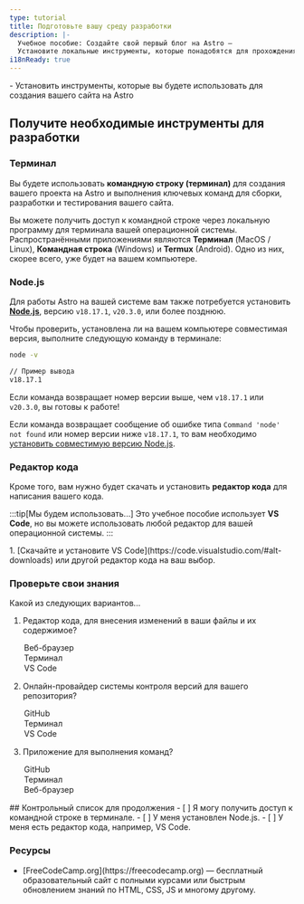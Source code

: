 ```yaml
---
type: tutorial
title: Подготовьте вашу среду разработки
description: |-
  Учебное пособие: Создайте свой первый блог на Astro —
  Установите локальные инструменты, которые понадобятся для прохождения обучения
i18nReady: true
---
```


<PreCheck>
 - Установить инструменты, которые вы будете использовать для создания вашего сайта на Astro
</PreCheck>

## Получите необходимые инструменты для разработки

### Терминал

Вы будете использовать **командную строку (терминал)** для создания вашего проекта на Astro и выполнения ключевых команд для сборки, разработки и тестирования вашего сайта.

Вы можете получить доступ к командной строке через локальную программу для терминала вашей операционной системы. Распространёнными приложениями являются **Терминал** (MacOS / Linux), **Командная строка** (Windows) и **Termux** (Android). Одно из них, скорее всего, уже будет на вашем компьютере.

### Node.js

Для работы Astro на вашей системе вам также потребуется установить [**Node.js**](https://nodejs.org/ru/), версию `v18.17.1`, `v20.3.0`, или более позднюю.

Чтобы проверить, установлена ли на вашем компьютере совместимая версия, выполните следующую команду в терминале:

```sh
node -v

// Пример вывода
v18.17.1
```

Если команда возвращает номер версии выше, чем `v18.17.1` или `v20.3.0`, вы готовы к работе!

Если команда возвращает сообщение об ошибке типа `Command 'node' not found` или номер версии ниже `v18.17.1`, то вам необходимо [установить совместимую версию Node.js](https://docs.npmjs.com/downloading-and-installing-node-js-and-npm).

### Редактор кода

Кроме того, вам нужно будет скачать и установить **редактор кода** для написания вашего кода.

:::tip[Мы будем использовать...]
Это учебное пособие использует **VS Code**, но вы можете использовать любой редактор для вашей операционной системы.
:::

<Steps>
1. [Скачайте и установите VS Code](https://code.visualstudio.com/#alt-downloads) или другой редактор кода на ваш выбор.
</Steps>


<Box icon="question-mark">

### Проверьте свои знания

Какой из следующих вариантов...
1. Редактор кода, для внесения изменений в ваши файлы и их содержимое?

    <MultipleChoice>
      <Option>
        Веб-браузер
      </Option>
      <Option>
        Терминал
      </Option>
      <Option isCorrect>
        VS Code
      </Option>
    </MultipleChoice>

2. Онлайн-провайдер системы контроля версий для вашего репозитория?

    <MultipleChoice>
      <Option isCorrect>
        GitHub
      </Option>
      <Option>
        Терминал
      </Option>
      <Option>
        VS Code
      </Option>
    </MultipleChoice>

3. Приложение для выполнения команд?
    <MultipleChoice>
      <Option>
        GitHub
      </Option>
      <Option isCorrect>
        Терминал
      </Option>
      <Option>
        Веб-браузер
      </Option>
    </MultipleChoice>

</Box>

<Box icon="check-list">
## Контрольный список для продолжения

<Checklist>
- [ ] Я могу получить доступ к командной строке в терминале.
- [ ] У меня установлен Node.js.
- [ ] У меня есть редактор кода, например, VS Code.
</Checklist>
</Box>


### Ресурсы

- <p>[FreeCodeCamp.org](https://freecodecamp.org) <Badge class="neutral-badge" text="внешняя ссылка" /> — бесплатный образовательный сайт с полными курсами или быстрым обновлением знаний по HTML, CSS, JS и многому другому.</p>
